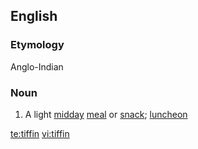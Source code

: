 ==English==

===Etymology===
Anglo-Indian

===Noun===
{{en-noun}}

# A light [[midday]] [[meal]] or [[snack]]; [[luncheon]]

[[te:tiffin]]
[[vi:tiffin]]